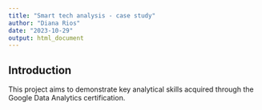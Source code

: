 ```yaml
---
title: "Smart tech analysis - case study"
author: "Diana Rios"
date: "2023-10-29"
output: html_document
---
```



## Introduction 

This project aims to demonstrate key analytical skills acquired through the Google Data Analytics certification.

